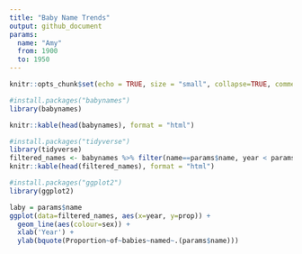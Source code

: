 ```yaml
---
title: "Baby Name Trends"
output: github_document
params: 
  name: "Amy"
  from: 1900
  to: 1950 
---
```


```r
knitr::opts_chunk$set(echo = TRUE, size = "small", collapse=TRUE, comment=NA, warning = FALSE, message = FALSE)
```


```r
#install.packages("babynames")
library(babynames)
```

```r
knitr::kable(head(babynames), format = "html")
```

```r
#install.packages("tidyverse")
library(tidyverse)
filtered_names <- babynames %>% filter(name==params$name, year < params$to, year > params$from)
knitr::kable(head(filtered_names), format = "html")
```


```r
#install.packages("ggplot2")
library(ggplot2)
```



```r
laby = params$name
ggplot(data=filtered_names, aes(x=year, y=prop)) + 
  geom_line(aes(colour=sex)) + 
  xlab('Year') + 
  ylab(bquote(Proportion~of~babies~named~.(params$name)))
```

